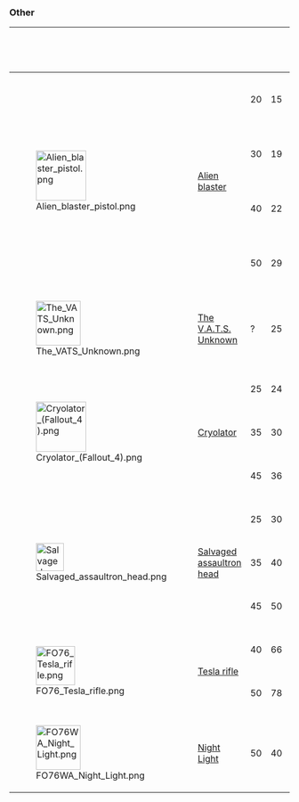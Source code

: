 ===Other===
{| class="va-table va-table-center va-table-full sortable"
!
! {{Icon|pistol|24px|tooltip=Other weapon name}}
! {{Icon|level|x18px|tooltip=Level}}
! {{Icon|damage|x18px|tooltip=Damage per shot|link=Damage}}
! {{Icon|dps|x18px|tooltip=Damage per second}}
! {{Icon|attack|x18px|tooltip=Fire rate}}
! {{Icon|range|x18px|tooltip=Range}}
! {{Icon|spread|x18px|tooltip=Accuracy}}
! {{Icon|crit|x18px|tooltip=Critical hit Damage}}
! {{Icon|ap|x18px|tooltip=Action point cost}}
! {{Icon|dap|x18px|tooltip=Damage per Action Point}}
! {{Icon|ammo|x18px|tooltip=Ammunition used|link=Fallout 76 ammunition}}
! {{Icon|mag|x18px|tooltip=Magazine capacity (shots per reload)}}
! {{Icon|weight|x18px|tooltip=Weapon weight}}
! {{Icon|merchant|x18px|tooltip=Weapon value in caps}}
! {{Icon|ratio|x18px|tooltip=Value to weight ratio}}
! Base ID

|-style="height:32px;"
| rowspan="4" |[[File:Alien blaster pistol.png|90px]]
| rowspan="4" |[[Alien blaster (Fallout 76)|Alien blaster]]
| 20
| 15{{Icon|energy}}
| 150{{Icon|energy}}
| 100
| 120
| 75
| ?
| 20
| ?
| [[Alien blaster round (Fallout 76)|Alien blaster round]]
| 42
| 2
| 90
| 45
| rowspan="4" | {{ID|000FF995}}
|-style="height:32px;"
| 30
| 19{{Icon|energy}}
| 190{{Icon|energy}}
| 100
| 120
| 75
| ?
| 20
| ?
| [[Alien blaster round (Fallout 76)|Alien blaster round]]
| 42
| 2
| 90
| 45
|-style="height:32px;"
| 40
| 22{{Icon|energy}}
| 220{{Icon|energy}}
| 100
| 120
| 75
| ?
| 20
| ?
| [[Alien blaster round (Fallout 76)|Alien blaster round]]
| 42
| 2
| 90
| 45
|-style="height:32px;"
| 50
| 29{{Icon|energy}}
| 290{{Icon|energy}}
| 100
| 120
| 75
| ?
| 20
| ?
| [[Alien blaster round (Fallout 76)|Alien blaster round]]
| 42
| 2
| 90
| 45

|- class="va-table-highlight" style="height:32px;"
| [[File:The VATS Unknown.png|80px|link=The V.A.T.S. Unknown]]
| [[The V.A.T.S. Unknown]] {{icon|FO76WL}}
| ?
| 25{{Icon|energy}}
| ?{{Icon|energy}}
| 100
| 204
| 73
| ?
| ?
| ?
| [[Alien blaster round (Fallout 76)|Alien blaster round]]
| 42
| 2.25
| 556
| ?
| {{ID|005a21a2}}

|-style="height:32px;"
| rowspan="3" |[[File:Cryolator (Fallout 4).png|90px]]
| rowspan="3" |[[Cryolator (Fallout 76)|Cryolator]]
| 25
| 24{{Icon|energy}}
| 218.4
| 91
| 120
| 70
| ?
| 20
| ?
| [[Cryo cell (Fallout 76)|Cryo cell]]
| 25
| 10
| 145
| 14.5
| rowspan="3" | {{ID|00171B2B}}
|-style="height:32px;"
| 35
| 30{{Icon|energy}}
| 273
| 91
| 120
| 70
| ?
| 20
| ?
| [[Cryo cell (Fallout 76)|Cryo cell]]
| 25
| 10
| 145
| 14.5
|-style="height:32px;"
| 45
| 36{{Icon|energy}}
| 327.6
| 91
| 120
| 70
| ?
| 20
| ?
| [[Cryo cell (Fallout 76)|Cryo cell]]
| 25
| 10
| 145
| 14.5

|-style="height:32px;"
| rowspan="3" |[[File:Salvaged assaultron head.png|50px]]
| rowspan="3" |[[Salvaged assaultron head (Fallout 76)|Salvaged assaultron head]]
| 25
| 30{{Icon|energy}}
| 36
| 12
| 94
| 65
| ?
| 30
| ?
| [[Fusion cell (Fallout 76)|Fusion cell]]
| 12
| 8
| 115
| 14.375
| rowspan="3" | {{ID|0010FAA7}}
|-style="height:32px;"
| 35
| 40{{Icon|energy}}
| 48
| 12
| 94
| 65
| ?
| 30
| ?
| [[Fusion cell (Fallout 76)|Fusion cell]]
| 12
| 8
| 115
| 14.375
|-style="height:32px;"
| 45
| 50{{Icon|energy}}
| 60
| 12
| 94
| 65
| ?
| 30
| ?
| [[Fusion cell (Fallout 76)|Fusion cell]]
| 12
| 8
| 115
| 14.375

|-style="height:32px;"
| rowspan="2" |[[File:FO76 Tesla rifle.png|70px]]
| rowspan="2" |[[Tesla rifle (Fallout 76)|Tesla rifle]]
| 40
| 66{{Icon|energy}}
| 132
| 20
| 228
| 72
| ?
| 30
| ?
| [[Fusion cell (Fallout 76)|Fusion cell]]
| 15
| 8
| 180
| 18
| rowspan="2" | {{ID|0010F0EC}}
|-style="height:32px;"
| 50
| 78{{Icon|energy}}
| 156
| 20
| 228
| 72
| ?
| 30
| ?
| [[Fusion cell (Fallout 76)|Fusion cell]]
| 15
| 8
| 180
| 18

|- class="va-table-highlight" style="height:32px;"
| [[File:FO76WA Night Light.png|80px]]
| [[Night Light]] {{icon|FO76WA|link=Wild Appalachia}} {{Limited}}
| 50
| 40{{Icon|energy}}
| 456{{Icon|energy}}
| 114
| 204
| 75
| ?
| 30
| ?
| [[Fusion cell (Fallout 76)|Fusion cell]]
| 15
| 8
| 180
| 22.5
| {{ID|0042b0cd}}

|}
